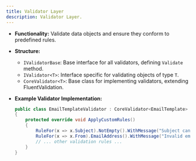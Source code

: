 ```yaml
---
title: Validator Layer
description: Validator Layer.
---
```

- **Functionality:** Validate data objects and ensure they conform to predefined rules.
- **Structure:**
    - `IValidatorBase`: Base interface for all validators, defining `Validate` method.
    - `IValidator<T>`: Interface specific for validating objects of type `T`.
    - `CoreValidator<T>`: Base class for implementing validators, extending FluentValidation.
- **Example Validator Implementation:**
    
    ```csharp
    public class EmailTemplateValidator : CoreValidator<EmailTemplate>
    {
        protected override void ApplyCustomRules()
        {
            RuleFor(x => x.Subject).NotEmpty().WithMessage("Subject cannot be empty");
            RuleFor(x => x.From).EmailAddress().WithMessage("Invalid email format for From").NotEmpty();
            // ... other validation rules ...
        }
    }
    
    ```
